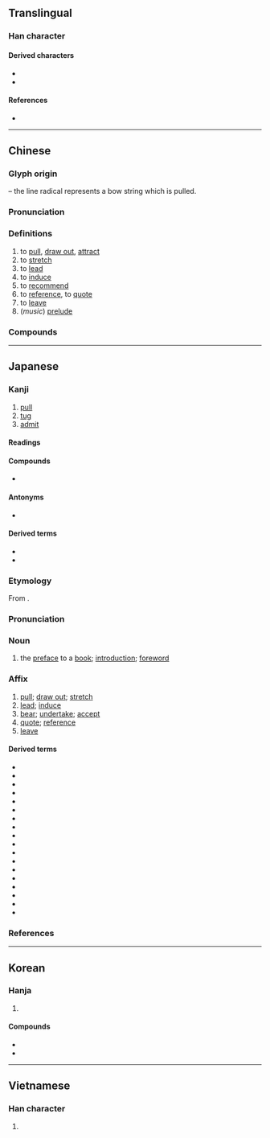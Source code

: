 {{character info}}
==Translingual==
{{stroke order|strokes=4}}

===Han character===
{{Han char|rn=57|rad=弓|as=01|sn=4|four=12200|canj=NL|ids=⿰弓丨}}

====Derived characters====
* {{l|mul|[[𠇁]], [[吲]], [[𡛅]], [[𢏄]], [[𢪉]], [[𪵰]], [[𣏖]], [[䏖]], [[𫸬]], [[䀕]], [[矧]], [[粌]],  [[紖]]([[纼]]), [[𦙢]], [[蚓]], [[𠒒]], [[訠]], [[𮚵]], [[𧿯]], [[𨈧]], [[𮝅]], [[鈏]], [[靷]], [[𮡕]], [[𫙒]]}}
* {{l|mul|[[𭚭]], [[𫸷]], [[𠀓]], [[𬻏]], [[𡗵]], [[䒡]], [[䇙]], [[㽼]]}}

====References====
* {{Han ref|kx=0356.080|dkj=09699|dj=0672.010|hdz=20988.050|uh=5F15|ud=24341|bh=A4DE|bd=42206}}

----

==Chinese==
{{zh-forms}}

===Glyph origin===
{{Han etym}}
{{Han compound|弓|丨|ls=ic|t1=bow|t2=line}} – the line radical represents a bow string which is pulled.

===Pronunciation===
{{zh-pron
|m=yǐn
|m-s=
|c=jan5
|c-t=
|g=
|h=pfs=yîn/yín;gd=yin3
|j=
|mb=
|md=īng
|mn=xm,zz:íⁿ/ml,jj,tw:ín
|mn_note=íⁿ - vernacular; ín - literary
|mn-t=ing2
|w=
|x=
|mc=y
|oc=y
|ma=
|cat=v
}}

===Definitions===
{{zh-hanzi}}

# to [[pull]], [[draw out]], [[attract]]
# to [[stretch]]
# to [[lead]]
# to [[induce]]
# to [[recommend]]
# to [[reference]], to [[quote]]
# to [[leave]]
# (''music'') [[prelude]]

===Compounds===
{{zh-der|交引|做引線|公引|勾大引小|勾引|升引|名高引謗|吸引|吸引力|呼朋引伴|呼朋引類|噴射引擎|地心引力|執引|外引|奉引|尋引|導引|導引之術|導引大全|導引系統|導引胎息|小引|引子|引人|引人側目|引人入勝|引人注目|引人矚目|引人遐思|引人非議|引介|引以為傲|引以為戒|引以為榮|引以為鑑|引以為鑒|引以自豪|引信|引光奴|引入歧途|引兵|引分|引力|引動|引吭|引吭高歌|引咎|引咎自責|引咎責躬|引咎辭職|引商刻羽|引喻失義|引地|引嫌|引子|引對|引導|引布|引年|引得|引慝|引手|引接|引擎|引據|引數|引文|引服|引枕|引柴|引格|引橋|引氣|引水|引水人|引水入牆|引水權|引決|引河|引流|引渡|引渡法|引港|引滿|引潮力|引火|引火燒身|引火線|引火自焚|引火點|引燃|引爆|引狗入寨|引狼入室|引玉之磚|引產|引用|引申|引申義|引疾|引發|引發物質|引磬|引票|引稅|引種|引經據典|引經據古|引線|引線穿針|引繩批根|引繩排根|引而不發|引臂|引致|引航|引薦|引虎自衛|引號|引袋|引見|引言|引誘|引課|引調|引證|引起|引足救經|引路|引路人|引路幡|引軍|引述|引退|引逗|引進|引道|引避|引邁|引重|引錐刺股|引領|引領企踵|引領而望|引頭|引頸|引頸受戮|引頸受死|引頸就戮|引頸翹望|引類呼朋|引風吹火|引首|引首章|引騶|引鬥|引鬼上門|引魂旛|徵引|扶引|拋磚引玉|招引|招蜂引蝶|指引|接引|援引|搜尋引擎|摘引|擢引|攀親引戚|救經引足|文引|旁徵博引|日引月長|曠日引久|曠日引月|曳引機|曳引車|款引|歸向導引|汲引|汽油引擎|燒紙引鬼|牽引|牽引機|牽引療法|王引之|發引|萬有引力|稱引|穿壁引光|穿針引線|箜篌引|索引|網路索引|翹足引領|翹首引領|茶引|薦引|藥引子|虛引猿泣|誘引|調引|證引|資料索引|超然自引|超然遠引|路引|辟引|逗引|道引|遠引曲喻|遠引深潛|鈔引|錢引|霹靂引|高翔遠引|高蹈遠引|髮引千鈞|鬥引|鹽引|東引|引出}}

{{zh-cat|Music|Intermediate}}

----

==Japanese==

===Kanji===
{{ja-kanji|grade=2|rs=弓01}}

# [[pull]]
# [[tug]]
# [[admit]]

====Readings====
{{ja-readings
|goon=いん
|kanon=いん
|kun=ひ-く, ひ-ける
|nanori=のぶ, ひき, ひさ
}}

====Compounds====
* {{ja-r|割%引|わり%びき}}

====Antonyms====
* {{l|ja|押||push}}

====Derived terms====
* {{ja-r|引く|ひく}}
* {{ja-r|引っ掻く|ひっかく}}

===Etymology===
{{ja-kanjitab|いん|yomi=on}}
From {{der|ja|ltc|sort=いん|-}} {{ltc-l|引}}.

===Pronunciation===
{{ja-pron|いん|acc=1|acc_ref=DJR|y=on}}

===Noun===
{{ja-noun|いん}}

# the [[preface]] to a [[book]]; [[introduction]]; [[foreword]]

===Affix===
{{ja-pos|affix|いん}}

# [[pull]]; [[draw out]]; [[stretch]]
# [[lead]]; [[induce]]
# [[bear]]; [[undertake]]; [[accept]]
# [[quote]]; [[reference]]
# [[leave]]

====Derived terms====
{{der-top}}
* {{ja-r|引%見|いん%けん}}
* {{ja-r|引%水|いん%すい}}
* {{ja-r|引%責|いん%せき}}
* {{ja-r|引%導|いん%どう}}
* {{ja-r|引%退|いん%たい}}
* {{ja-r|引%用|いん%よう}}
* {{ja-r|引%力|いん%りょく}}
* {{ja-r|延%引|えん%いん}}
* {{ja-r|我%田%引%水|が%でん%いん%すい}}
* {{ja-r|吸%引|きゅう%いん}}
* {{ja-r|牽%引|けん%いん}}
* {{ja-r|拘%引|こう%いん}}
* {{ja-r|勾%引|こう%いん}}
* {{ja-r|強%引|ごう%いん}}
* {{ja-r|索%引|さく%いん}}
* {{ja-r|承%引|しょう%いん}}
* {{ja-r|導%引|どう%いん}}
* {{ja-r|誘%引|ゆう%いん}}
{{der-bottom}}

===References===
<references/>

----

==Korean==

===Hanja===
{{ko-hanja|끌다|끌|인}}

# {{hanja form of|인|[[pull]]}}

====Compounds====
* {{ko-l|견인차|[[tow truck]]|牽引車}}
* {{ko-l|유인|[[attraction]]|誘引}}

----

==Vietnamese==

===Han character===
{{vi-readings|reading=dẫn, dợn, giỡn, dận, giận|rs=弓01}}

# {{rfdef|vi|sort=弓01}}